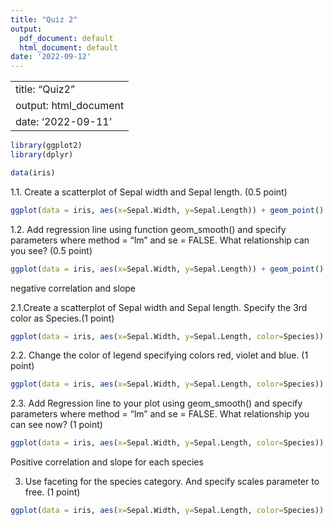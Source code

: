 ```yaml
---
title: "Quiz 2"
output:
  pdf_document: default
  html_document: default
date: '2022-09-12'
---
```

---
title: "Quiz2"
output: html_document
date: '2022-09-11'
---

```r
library(ggplot2)
library(dplyr)

```

```r
data(iris)
```


1.1. Create a scatterplot of Sepal width and Sepal length. (0.5 point)

```r
ggplot(data = iris, aes(x=Sepal.Width, y=Sepal.Length)) + geom_point()

```

1.2. Add regression line using function geom_smooth() and specify parameters where method = "lm" and se = FALSE. What relationship can you see? (0.5 point)

```r
ggplot(data = iris, aes(x=Sepal.Width, y=Sepal.Length)) + geom_point() + geom_smooth(method="lm", se=FALSE)
```
negative correlation and slope

2.1.Create a scatterplot of Sepal width and Sepal length. Specify the 3rd color as Species.(1 point)

```r
ggplot(data = iris, aes(x=Sepal.Width, y=Sepal.Length, color=Species)) + geom_point()
```

2.2. Change the color of legend specifying colors red, violet and blue. (1 point)

```r
ggplot(data = iris, aes(x=Sepal.Width, y=Sepal.Length, color=Species)) + geom_point() + scale_color_manual(values=c("red", "violet", "blue"))
```

2.3. Add Regression line to your plot using geom_smooth() and specify parameters where method = "lm" and se = FALSE. What relationship you can see now? (1 point)

```r
ggplot(data = iris, aes(x=Sepal.Width, y=Sepal.Length, color=Species)) + geom_point() + scale_color_manual(values=c("red", "violet", "blue")) + geom_smooth(method="lm", se=FALSE)

```
Positive correlation and slope for each species

3. Use faceting for the species category. And specify scales parameter to free. (1 point)

```r

ggplot(data = iris, aes(x=Sepal.Width, y=Sepal.Length, color=Species)) + geom_point() + scale_color_manual(values=c("red", "violet", "blue")) + geom_smooth(method="lm", se=FALSE) + facet_wrap(Species ~ .)
```






